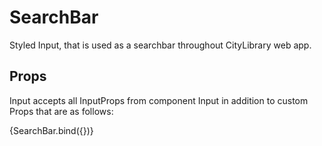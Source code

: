 
<Meta title="components/molecules/SearchBar" decorators={[withDesign]} />

# SearchBar

Styled Input, that is used as a searchbar throughout CityLibrary web app.

## Props

Input accepts all InputProps from component Input in addition to custom Props that are as follows:

<Canvas>
  <Story
    name="SearchBar"
    parameters={{
      design: {
        type: 'figma',
        url: '',
      },
    }}
    args={{
      className: '',
      inputClassName: '',
      hasError: false,
      disabled: false,
      labelContent: 'Label',
      helpText: 'Help text',
      placeholder: 'Placeholder...',
      value: '',
    }}
  >
    {SearchBar.bind({})}
  </Story>
</Canvas>

<ArgsTable of={SearchBar} />
